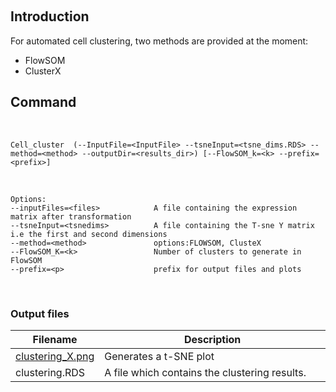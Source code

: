 

<br class="long"/>


## Introduction

For automated cell clustering, two methods are provided at the moment:

* FlowSOM 
* ClusterX
    

## Command

<br>

```
Cell_cluster  (--InputFile=<InputFile> --tsneInput=<tsne_dims.RDS> --method=<method> --outputDir=<results_dir>) [--FlowSOM_k=<k> --prefix=<prefix>]
```

<br>

```
Options:
--inputFiles=<files>            A file containing the expression matrix after transformation
--tsneInput=<tsnedims>          A file containing the T-sne Y matrix i.e the first and second dimensions 
--method=<method>               options:FLOWSOM, ClusteX
--FlowSOM_K=<k>                 Number of clusters to generate in FlowSOM
--prefix=<p>                    prefix for output files and plots
```

<br>

### Output files

Filename | Description
---------|------------------------------------------
<a href="img/clustering.png">clustering_X.png</a>| Generates a t-SNE plot 
clustering.RDS | A file which contains the clustering results.



